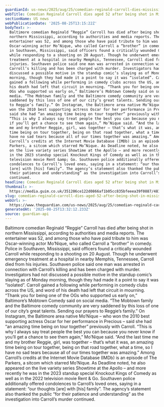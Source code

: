 ```yaml
---
guardianId: us-news/2025/aug/25/comedian-reginald-carroll-dies-mississippi
webTitle: Comedian Reginald Carroll dies aged 52 after being shot in Mississippi
sectionName: US news
webPublicationDate: '2025-08-25T13:15:22Z'
bodyText: >-
  Baltimore comedian Reginald “Reggie” Carroll has died after being shot in
  northern Mississippi, according to authorities and media reports. The
  entertainer was 52, and among those who have paid tribute to him was
  Oscar-winning actor Mo’Nique, who called Carroll a “brother” in comedy. Police
  in Southaven, Mississippi, said officers found a critically wounded Carroll
  while responding to a shooting on 20 August. Though he underwent emergency
  treatment at a hospital in nearby Memphis, Tennessee, Carroll died from his
  injuries. Southaven police said one man was arrested in connection with
  Carroll’s killing and has been charged with murder. Investigators had not
  discussed a possible motive in the standup comic’s slaying as of Monday
  morning, though they had made it a point to say it was “isolated”. Carroll
  gained a following while performing in comedy clubs across the US, and word of
  his death had left that circuit in mourning. “Thank you for being one of the
  OGs who supported us early on,” Baltimore’s Mobtown Comedy said on social
  media. “The Mobtown family and the Baltimore comedy community are very
  saddened by this loss of one of our city’s great talents. Sending our prayers
  to Reggie’s family.” On Instagram, the Baltimore area native Mo’Nique – who
  won the 2010 best supporting actress Oscar for her performance in Precious –
  said she had “an amazing time being on tour together” previously with Carroll.
  “This is why I always say treat people the best you can because you never know
  if you’ll get a chance to see them again,” Mo’Nique said. “And the last time
  me and my brother Reggie, girl, was together – that’s what it was, an amazing
  time being on tour together, being on that road together, what a time, so I
  have no sad tears because all of our times together was amazing.” Among
  Carroll’s credits at the Internet Movie Database (IMDb) is an episode of The
  Parkers, a sitcom which starred Mo’Nique. As Deadline noted, he also appeared
  on the live variety series Showtime at the Apollo – and more recently he was
  in the 2023 standup special Knockout Kings of Comedy as well as in the 2022
  television movie Rent &amp; Go. Southaven police additionally offered
  condolences to Carroll’s loved ones, saying in a statement: “our thoughts
  [are] with [his] family”. The agency’s statement also thanked the public “for
  their patience and understanding” as the investigation into Carroll’s murder
  continued.
headline: Comedian Reginald Carroll dies aged 52 after being shot in Mississippi
thumbnail: >-
  https://media.guim.co.uk/351206ce122d0866af1b05cc835bfeeea39f0887/481_0_4805_3844/500.jpg
slug: comedian-reginald-carroll-dies-aged-52-after-being-shot-in-mississippi
webUrl: >-
  https://www.theguardian.com/us-news/2025/aug/25/comedian-reginald-carroll-dies-mississippi
generatedAt: '2025-08-25T13:32:12.233Z'
source: guardian-api
---
```

Baltimore comedian Reginald “Reggie” Carroll has died after being shot in northern Mississippi, according to authorities and media reports. The entertainer was 52, and among those who have paid tribute to him was Oscar-winning actor Mo’Nique, who called Carroll a “brother” in comedy. Police in Southaven, Mississippi, said officers found a critically wounded Carroll while responding to a shooting on 20 August. Though he underwent emergency treatment at a hospital in nearby Memphis, Tennessee, Carroll died from his injuries. Southaven police said one man was arrested in connection with Carroll’s killing and has been charged with murder. Investigators had not discussed a possible motive in the standup comic’s slaying as of Monday morning, though they had made it a point to say it was “isolated”. Carroll gained a following while performing in comedy clubs across the US, and word of his death had left that circuit in mourning. “Thank you for being one of the OGs who supported us early on,” Baltimore’s Mobtown Comedy said on social media. “The Mobtown family and the Baltimore comedy community are very saddened by this loss of one of our city’s great talents. Sending our prayers to Reggie’s family.” On Instagram, the Baltimore area native Mo’Nique – who won the 2010 best supporting actress Oscar for her performance in Precious – said she had “an amazing time being on tour together” previously with Carroll. “This is why I always say treat people the best you can because you never know if you’ll get a chance to see them again,” Mo’Nique said. “And the last time me and my brother Reggie, girl, was together – that’s what it was, an amazing time being on tour together, being on that road together, what a time, so I have no sad tears because all of our times together was amazing.” Among Carroll’s credits at the Internet Movie Database (IMDb) is an episode of The Parkers, a sitcom which starred Mo’Nique. As Deadline noted, he also appeared on the live variety series Showtime at the Apollo – and more recently he was in the 2023 standup special Knockout Kings of Comedy as well as in the 2022 television movie Rent &amp; Go. Southaven police additionally offered condolences to Carroll’s loved ones, saying in a statement: “our thoughts [are] with [his] family”. The agency’s statement also thanked the public “for their patience and understanding” as the investigation into Carroll’s murder continued.
